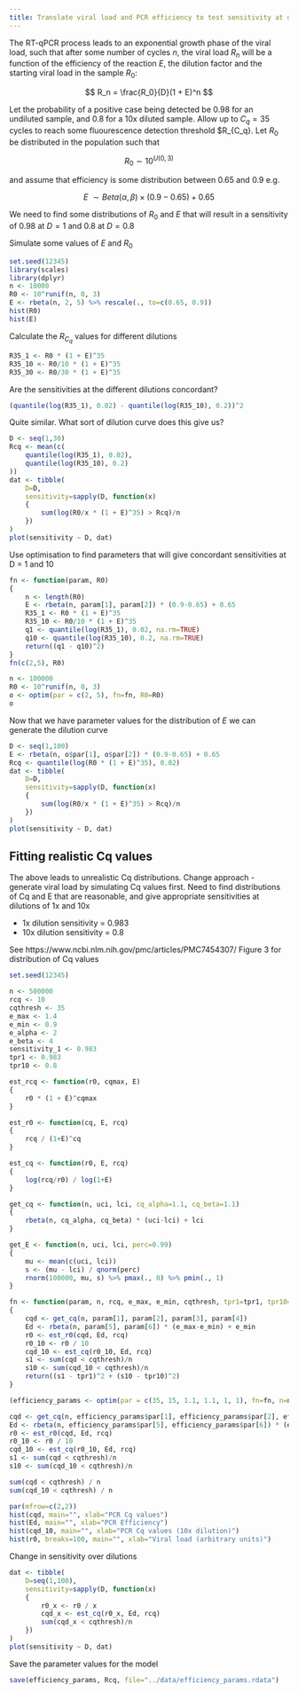 ```yaml
---
title: Translate viral load and PCR efficiency to test sensitivity at different dilutions
---
```


The RT-qPCR process leads to an exponential growth phase of the viral load, such that after some number of cycles $n$, the viral load $R_n$ will be a function of the efficiency of the reaction $E$, the dilution factor and the starting viral load in the sample $R_0$:

$$
R_n = \frac{R_0}{D}(1 + E)^n
$$

Let the probability of a positive case being detected be 0.98 for an undiluted sample, and 0.8 for a 10x diluted sample. Allow up to $C_q = 35$ cycles to reach some fluourescence detection threshold $R_{C_q}. Let $R_0$ be distributed in the population such that

$$
R_0 \sim 10^{U(0, 3)}
$$

and assume that efficiency is some distribution between 0.65 and 0.9 e.g.

$$
E ~ \sim Beta(\alpha, \beta) \times (0.9 - 0.65) + 0.65
$$

We need to find some distributions of $R_0$ and $E$ that will result in a sensitivity of 0.98 at $D=1$ and 0.8 at $D=0.8$

Simulate some values of $E$ and $R_0$

```r
set.seed(12345)
library(scales)
library(dplyr)
n <- 10000
R0 <- 10^runif(n, 0, 3)
E <- rbeta(n, 2, 5) %>% rescale(., to=c(0.65, 0.9))
hist(R0)
hist(E)
```

Calculate the $R_{C_q}$ values for different dilutions

```r
R35_1 <- R0 * (1 + E)^35
R35_10 <- R0/10 * (1 + E)^35
R35_30 <- R0/30 * (1 + E)^35
```

Are the sensitivities at the different dilutions concordant?

```r
(quantile(log(R35_1), 0.02) - quantile(log(R35_10), 0.2))^2
```

Quite similar. What sort of dilution curve does this give us?

```r
D <- seq(1,30)
Rcq <- mean(c(
	quantile(log(R35_1), 0.02), 
	quantile(log(R35_10), 0.2)
))
dat <- tibble(
	D=D, 
	sensitivity=sapply(D, function(x) 
	{
		sum(log(R0/x * (1 + E)^35) > Rcq)/n
	})
)
plot(sensitivity ~ D, dat)
```

Use optimisation to find parameters that will give concordant sensitivities at D = 1 and 10


```r
fn <- function(param, R0)
{
	n <- length(R0)
	E <- rbeta(n, param[1], param[2]) * (0.9-0.65) + 0.65
	R35_1 <- R0 * (1 + E)^35
	R35_10 <- R0/10 * (1 + E)^35
	q1 <- quantile(log(R35_1), 0.02, na.rm=TRUE)
	q10 <- quantile(log(R35_10), 0.2, na.rm=TRUE)
	return((q1 - q10)^2)
}
fn(c(2,5), R0)

n <- 100000
R0 <- 10^runif(n, 0, 3)
o <- optim(par = c(2, 5), fn=fn, R0=R0)
o
```

Now that we have parameter values for the distribution of $E$ we can generate the dilution curve

```r
D <- seq(1,100)
E <- rbeta(n, o$par[1], o$par[2]) * (0.9-0.65) + 0.65
Rcq <- quantile(log(R0 * (1 + E)^35), 0.02)
dat <- tibble(
	D=D, 
	sensitivity=sapply(D, function(x) 
	{
		sum(log(R0/x * (1 + E)^35) > Rcq)/n
	})
)
plot(sensitivity ~ D, dat)
```


## Fitting realistic Cq values

The above leads to unrealistic Cq distributions. Change approach - generate viral load by simulating Cq values first. Need to find distributions of Cq and E that are reasonable, and give appropriate sensitivities at dilutions of 1x and 10x

- 1x dilution sensitivity = 0.983
- 10x dilution sensitivity = 0.8

See https://www.ncbi.nlm.nih.gov/pmc/articles/PMC7454307/ Figure 3 for distribution of Cq values


```r
set.seed(12345)

n <- 500000
rcq <- 10
cqthresh <- 35
e_max <- 1.4
e_min <- 0.9
e_alpha <- 2
e_beta <- 4
sensitivity_1 <- 0.983
tpr1 <- 0.983
tpr10 <- 0.8

est_rcq <- function(r0, cqmax, E)
{
	r0 * (1 + E)^cqmax
}

est_r0 <- function(cq, E, rcq)
{
	rcq / (1+E)^cq
}

est_cq <- function(r0, E, rcq)
{
	log(rcq/r0) / log(1+E)
}

get_cq <- function(n, uci, lci, cq_alpha=1.1, cq_beta=1.1)
{
	rbeta(n, cq_alpha, cq_beta) * (uci-lci) + lci
}

get_E <- function(n, uci, lci, perc=0.99)
{
	mu <- mean(c(uci, lci))
	s <- (mu - lci) / qnorm(perc)
	rnorm(100000, mu, s) %>% pmax(., 0) %>% pmin(., 1)
}

fn <- function(param, n, rcq, e_max, e_min, cqthresh, tpr1=tpr1, tpr10=tpr10)
{
	cqd <- get_cq(n, param[1], param[2], param[3], param[4])
	Ed <- rbeta(n, param[5], param[6]) * (e_max-e_min) + e_min
	r0 <- est_r0(cqd, Ed, rcq)
	r0_10 <- r0 / 10
	cqd_10 <- est_cq(r0_10, Ed, rcq)
	s1 <- sum(cqd < cqthresh)/n
	s10 <- sum(cqd_10 < cqthresh)/n
	return((s1 - tpr1)^2 + (s10 - tpr10)^2)
}

(efficiency_params <- optim(par = c(35, 15, 1.1, 1.1, 1, 1), fn=fn, n=n, rcq=rcq, e_max=e_max, e_min=e_min, cqthresh=cqthresh, tpr1=tpr1, tpr10=tpr10, control=list(maxit=1000)))

cqd <- get_cq(n, efficiency_params$par[1], efficiency_params$par[2], efficiency_params$par[3], efficiency_params$par[4])
Ed <- rbeta(n, efficiency_params$par[5], efficiency_params$par[6]) * (e_max-e_min) + e_min
r0 <- est_r0(cqd, Ed, rcq)
r0_10 <- r0 / 10
cqd_10 <- est_cq(r0_10, Ed, rcq)
s1 <- sum(cqd < cqthresh)/n
s10 <- sum(cqd_10 < cqthresh)/n

sum(cqd < cqthresh) / n
sum(cqd_10 < cqthresh) / n

par(mfrow=c(2,2))
hist(cqd, main="", xlab="PCR Cq values")
hist(Ed, main="", xlab="PCR Efficiency")
hist(cqd_10, main="", xlab="PCR Cq values (10x dilution)")
hist(r0, breaks=100, main="", xlab="Viral load (arbitrary units)")
```

Change in sensitivity over dilutions

```r
dat <- tibble(
	D=seq(1,100), 
	sensitivity=sapply(D, function(x) 
	{
		r0_x <- r0 / x
		cqd_x <- est_cq(r0_x, Ed, rcq)
		sum(cqd_x < cqthresh)/n
	})
)
plot(sensitivity ~ D, dat)
```

Save the parameter values for the model

```r
save(efficiency_params, Rcq, file="../data/efficiency_params.rdata")
```
